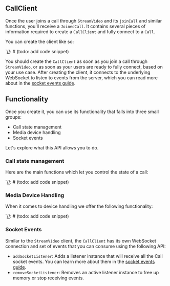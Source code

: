 ## CallClient

Once the user joins a call through `StreamVideo` and its `joinCall` and similar functions, you'll receive a `JoinedCall`. It contains several pieces of information required to create a `CallClient` and fully connect to a `Call`.

You can create the client like so:

`[//]: # (todo: add code snippet)


You should create the `CallClient` as soon as you join a call through `StreamVideo`, or as soon as your users are ready to fully connect, based on your use case. After creating the client, it connects to the underlying WebSocket to listen to events from the server, which you can read more about in the [socket events guide](../02-guides/04-socket-events.mdx).

## Functionality

Once you create it, you can use its functionality that falls into three small groups:

* Call state management
* Media device handling
* Socket events

Let's explore what this API allows you to do.

### Call state management

Here are the main functions which let you control the state of a call:

`[//]: # (todo: add code snippet)

### Media Device Handling

When it comes to device handling we offer the following functionality:

`[//]: # (todo: add code snippet)

### Socket Events

Similar to the `StreamVideo` client, the `CallClient` has its own WebSocket connection and set of events that you can consume using the following API:

[//]: # (todo: add code snippet)

* `addSocketListener`: Adds a listener instance that will receive all the Call socket events. You can learn more about them in the [socket events guide](../02-guides/04-socket-events.mdx).
* `removeSocketListener`: Removes an active listener instance to free up memory or stop receiving events.
